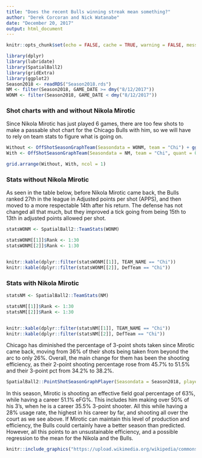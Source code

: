 ```yaml
---
title: "Does the recent Bulls winning streak mean something?"
author: "Derek Corcoran and Nick Watanabe"
date: "December 20, 2017"
output: html_document
---
```


```r
knitr::opts_chunk$set(echo = FALSE, cache = TRUE, warning = FALSE, message = FALSE)
```


```r
library(dplyr)
library(lubridate)
library(SpatialBall2)
library(gridExtra)
library(ggplot2)
Season2018 <- readRDS("Season2018.rds")
NM <- filter(Season2018, GAME_DATE >= dmy("8/12/2017"))
WONM <- filter(Season2018, GAME_DATE < dmy("8/12/2017"))
```

### Shot charts with and without Nikola Mirotic

Since Nikola Mirotic has just played 6 games, there are too few shots to make a passable shot chart for the Chicago Bulls with him, so we will have to rely on team stats to figure what is going on.

```r
Without <- OffShotSeasonGraphTeam(Seasondata = WONM, team = "Chi") + ggtitle("Offensive without Mirotic")
With <- OffShotSeasonGraphTeam(Seasondata = NM, team = "Chi", quant = 0.05)+ ggtitle("Offensive with Mirotic")

grid.arrange(Without, With, ncol = 1)
```

### Stats without Nikola Mirotic

As seen in the table below, before Nikola Mirotic came back, the Bulls ranked 27th in the league in Adjusted points per shot (APPS), and then moved to a more respectable 14th after his return. The defense has not changed all that much, but they improved a tick going from being 15th to 13th in adjusted points allowed per shot.

```r
statsWONM <- SpatialBall2::TeamStats(WONM)
```


```r
statsWONM[[1]]$Rank <- 1:30
statsWONM[[2]]$Rank <- 1:30


knitr::kable(dplyr::filter(statsWONM[[1]], TEAM_NAME == "Chi"))
knitr::kable(dplyr::filter(statsWONM[[2]], DefTeam == "Chi"))
```

### Stats with Nikola Mirotic

```r
statsNM <- SpatialBall2::TeamStats(NM)
```


```r
statsNM[[1]]$Rank <- 1:30
statsNM[[2]]$Rank <- 1:30


knitr::kable(dplyr::filter(statsNM[[1]], TEAM_NAME == "Chi"))
knitr::kable(dplyr::filter(statsNM[[2]], DefTeam == "Chi"))
```

Chicago has diminished the percentage of 3-point shots taken since Mirotic came back, moving from 36% of their shots being taken from beyond the arc to only 26%. Overall, the main change for them has been the shooting efficiency, as their 2-point shooting percentage rose from 45.7% to 51.5% and their 3-point pct from 34.2% to 38.2%.

```r
SpatialBall2::PointShotSeasonGraphPlayer(Seasondata = Season2018, player = "Nikola Mirotic", kernel = FALSE) + ggtitle("Shots taken by Mirotic")
```


In this season, Mirotic is shooting an effective field goal percentage of 63%, while having a career 51.1% eFG%. This includes him making over 50% of his 3’s, when he is a career 35.5% 3-point shooter. All this while having a 28% usage rate, the highest in his career by far, and shooting all over the court as we see above. If Mirotic can maintain this level of production and efficiency, the Bulls could certainly have a better season than predicted. However, all this points to an unsustainable efficiency, and a possible regression to the mean for the Nikola and the Bulls. 

```r
knitr::include_graphics("https://upload.wikimedia.org/wikipedia/commons/3/34/Nikola_Mirotic_%2816240996134%29.jpg")
```

